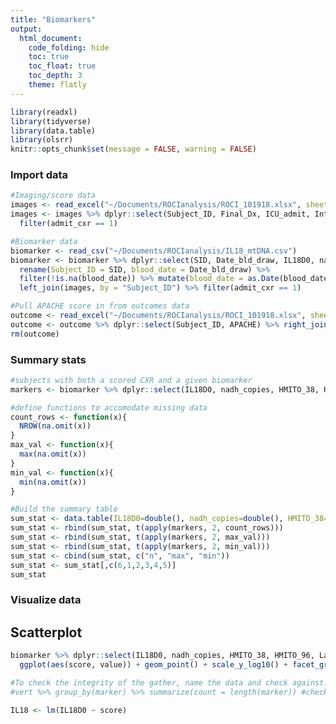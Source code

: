 ```yaml
---
title: "Biomarkers"
output: 
  html_document:
    code_folding: hide
    toc: true
    toc_float: true
    toc_depth: 3
    theme: flatly
---
```

```r
library(readxl)
library(tidyverse)
library(data.table)
library(olsrr)
knitr::opts_chunk$set(message = FALSE, warning = FALSE)
```
### Import data
```r
#Imaging/score data
images <- read_excel("~/Documents/ROCIanalysis/ROCI_101918.xlsx", sheet = "Imaging", range = cell_cols(1:16))
images <- images %>% dplyr::select(Subject_ID, Final_Dx, ICU_admit, Intub_date, admit_cxr, Total) %>% rename(score = Total) %>% mutate(Final_Dx = as.factor(Final_Dx)) %>%
  filter(admit_cxr == 1)

#Biomarker data
biomarker <- read_csv("~/Documents/ROCIanalysis/IL18_mtDNA.csv")
biomarker <- biomarker %>% dplyr::select(SID, Date_bld_draw, IL18D0, nadh_copies, HMITO_38, HMITO_96, bglob, Lactate) %>% 
  rename(Subject_ID = SID, blood_date = Date_bld_draw) %>%
  filter(!is.na(blood_date)) %>% mutate(blood_date = as.Date(blood_date, "%m/%d/%Y")) %>% 
  left_join(images, by = "Subject_ID") %>% filter(admit_cxr == 1)

#Pull APACHE score in from outcomes data
outcome <- read_excel("~/Documents/ROCIanalysis/ROCI_101918.xlsx", sheet = "Outcomes", range = cell_cols(1:10))
outcome <- outcome %>% dplyr::select(Subject_ID, APACHE) %>% right_join(biomarker)
rm(outcome)
```

### Summary stats
```r
#subjects with both a scored CXR and a given biomarker
markers <- biomarker %>% dplyr::select(IL18D0, nadh_copies, HMITO_38, HMITO_96, Lactate)

#define functions to accomodate missing data
count_rows <- function(x){
  NROW(na.omit(x))
}
max_val <- function(x){
  max(na.omit(x))
}
min_val <- function(x){
  min(na.omit(x))
}

#Build the summary table
sum_stat <- data.table(IL18D0=double(), nadh_copies=double(), HMITO_38=double(), HMITO_96=double(), Lactate=double())
sum_stat <- rbind(sum_stat, t(apply(markers, 2, count_rows)))
sum_stat <- rbind(sum_stat, t(apply(markers, 2, max_val)))
sum_stat <- rbind(sum_stat, t(apply(markers, 2, min_val)))
sum_stat <- cbind(sum_stat, c("n", "max", "min"))
sum_stat <- sum_stat[,c(6,1,2,3,4,5)]
sum_stat
```

### Visualize data
## Scatterplot
```r
biomarker %>% dplyr::select(IL18D0, nadh_copies, HMITO_38, HMITO_96, Lactate, score) %>% gather(marker, value, -score, na.rm=T) %>% 
  ggplot(aes(score, value)) + geom_point() + scale_y_log10() + facet_grid(.~marker) + ylab("value (log scale)") + xlab("Total CXR score")

#To check the integrity of the gather, name the data and check against:
#vert %>% group_by(marker) %>% summarize(count = length(marker)) #check that the gather did not lose any data
```

```r

IL18 <- lm(IL18D0 ~ score)
```


